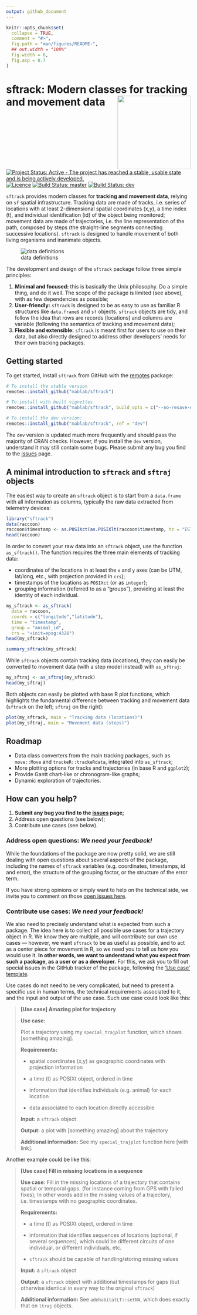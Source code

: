 ```yaml
---
output: github_document
---
```


<!-- README.md is generated from README.Rmd. Please edit that file -->

```r
knitr::opts_chunk$set(
  collapse = TRUE,
  comment = "#>",
  fig.path = "man/figures/README-",
  ## out.width = "100%"
  fig.width = 6,
  fig.asp = 0.7
)
```


# sftrack: Modern classes for tracking and movement data  <img src="man/figures/sftrack-logo-200-transp-bg.png" align="right" width="200px"/>


<!-- badges: start -->
[![Project Status: Active - The project has reached a stable, usable state and is being actively developed.](https://www.repostatus.org/badges/latest/active.svg)](https://www.repostatus.org/#active)
[![Licence](https://img.shields.io/badge/license-MIT-green)](https://opensource.org/licenses/MIT)
<!-- [![CRAN Status](http://www.r-pkg.org/badges/version/sftrack)](https://CRAN.R-project.org/package=sftrack) -->
<!-- ![](https://cranlogs.r-pkg.org/badges/sftrack) -->
[![Build Status: master](https://travis-ci.org/mablab/sftrack.svg?branch=master)](https://travis-ci.org/mablab/sftrack) 
[![Build Status:
dev](https://img.shields.io/travis/mablab/sftrack/dev.svg?label=dev+build)](https://travis-ci.org/mablab/sftrack) 
<!-- badges: end -->


`sftrack` provides modern classes for **tracking and movement data**,
relying on `sf` spatial infrastructure. Tracking data are made of
tracks, i.e. series of locations with at least 2-dimensional spatial
coordinates (x,y), a time index (t), and individual identification
(id) of the object being monitored; movement data are made of
trajectories, i.e. the line representation of the path, composed by
steps (the straight-line segments connecting successive
locations). `sftrack` is designed to handle movement of both living
organisms and inanimate objects.

![data definitions](Figures/definitions-512.png "data definitions")

The development and design of the `sftrack` package follow three
simple principles:

1. **Minimal and focused:** this is basically the Unix philosophy. Do
   a simple thing, and do it well. The scope of the package is limited
   (see above), with as few dependencies as possible;
2. **User-friendly:** `sftrack` is designed to be as easy to use as
   familiar R structures like `data.frame`s and `sf`
   objects. `sftrack` objects are tidy, and follow the idea that rows
   are records (locations) and columns are variable (following the
   semantics of tracking and movement data);
3. **Flexible and extensible:** `sftrack` is meant first for users to
   use on their data, but also directly designed to address other
   developers' needs for their own tracking packages.


## Getting started

To get started, install `sftrack` from GitHub with the
[remotes](https://cran.r-project.org/package=remotes) package:

```r
# To install the stable version
remotes::install_github("mablab/sftrack")

# To install with built vignettes
remotes::install_github("mablab/sftrack", build_opts = c("--no-resave-data", "--no-manual"), build_vignettes = TRUE)

# To install the dev version:
remotes::install_github("mablab/sftrack", ref = "dev")

```

The `dev` version is updated much more frequently and should pass the
majority of CRAN checks. However, if you install the `dev` version,
understand it may still contain some bugs. Please submit any bug you
find to the [issues](https://github.com/mablab/sftrack/issues) page.


## A minimal introduction to `sftrack` and `sftraj` objects

The easiest way to create an `sftrack` object is to start from a
`data.frame` with all information as columns, typically the raw data
extracted from telemetry devices:

```r
library("sftrack")
data(raccoon)
raccoon$timestamp <- as.POSIXct(as.POSIXlt(raccoon$timestamp, tz = "EST5EDT"))
head(raccoon)

```

In order to convert your raw data into an `sftrack` object, use the
function `as_sftrack()`. The function requires the three main elements
of tracking data:

- coordinates of the locations in at least the `x` and `y` axes (can
  be UTM, lat/long, etc., with projection provided in `crs`);
- timestamps of the locations as `POSIXct` (*or* as `integer`);
- grouping information (referred to as a "groups"), providing at least the
  identity of each individual.

```r
my_sftrack <- as_sftrack(
  data = raccoon,
  coords = c("longitude","latitude"),
  time = "timestamp",
  group = "animal_id",
  crs = "+init=epsg:4326")
head(my_sftrack)

```

```r
summary_sftrack(my_sftrack)

```

While `sftrack` objects contain tracking data (locations), they can
easily be converted to movement data (with a step model instead) with
`as_sftraj`:

```r
my_sftraj <- as_sftraj(my_sftrack)
head(my_sftraj)

```

Both objects can easily be plotted with base R plot functions, which
highlights the fundamental difference between tracking and movement
data (`sftrack` on the left; `sftraj` on the right):

```r
plot(my_sftrack, main = "Tracking data (locations)")
plot(my_sftraj, main = "Movement data (steps)")

```


## Roadmap

* Data class converters from the main tracking packages, such as
  `move::Move` and `trackeR::trackeRdata`, integrated into
  `as_sftrack`;
* More plotting options for tracks and trajectories (in base R and
  `ggplot2`);
* Provide Gantt chart-like or chronogram-like graphs;
* Dynamic exploration of trajectories.


## How can you help?

1. **Submit any bug you find to the
   [issues](https://github.com/mablab/sftrack/issues) page;**
2. Address open questions (see below);
3. Contribute use cases (see below).


### Address open questions: *We need your feedback!*

While the foundations of the package are now pretty solid, we are
still dealing with open questions about several aspects of the
package, including the names of `sftrack` variables (e.g. coordinates,
timestamps, id and error), the structure of the grouping factor, or the
structure of the error term.

If you have strong opinions or simply want to help on the technical
side, we invite you to comment on those [open issues
here](https://github.com/mablab/sftrack/labels/question).


### Contribute use cases: *We need your feedback!*

We also need to precisely understand what is expected from such a
package. The idea here is to collect all possible use cases for a
trajectory object in R. We know they are multiple, and will contribute
our own use cases — however, we want `sftrack` to be as useful as
possible, and to act as a center piece for movement in R, so we need
you to tell us how you would use it. **In other words, we want to
understand what you expect from such a package, as a user or as a
developer.** For this, we ask you to fill out special issues in the
GitHub tracker of the package, following the ['Use case'
template](https://github.com/mablab/sftrack/issues/new?assignees=&labels=&template=use-case.md&title=%5BUse+case%5D+Change+this+title).

Use cases do not need to be very complicated, but need to present a
specific use in human terms, the technical requirements associated to
it, and the input and output of the use case. Such use case could look
like this:

> **[Use case] Amazing plot for trajectory**
> 
> **Use case:** 
> 
> Plot a trajectory using my `special_trajplot` function, which shows
> [something amazing].
> 
> **Requirements:**
> 
> - spatial coordinates (x,y) as geographic coordinates with
>   projection information
> 
> - a time (t) as POSIXt object, ordered in time
> 
> - information that identifies individuals (e.g. animal) for each
>   location
> 
> - data associated to each location directly accessible
> 
> **Input:**
> a `sftrack` object
> 
> **Output:**
> a plot with [something amazing] about the trajectory
> 
> **Additional information:**
> See my `special_trajplot` function here [with link].

Another example could be like this:

> **[Use case] Fill in missing locations in a sequence**
> 
> **Use case:** 
> Fill in the missing locations of a trajectory that contains spatial or temporal gaps.
> (for instance coming from GPS with failed fixes); In other words
> add in the missing values of a trajectory, i.e. timestamps with no geographic
> coordinates.
> 
> **Requirements:**
> 
> - a time (t) as POSIXt object, ordered in time
> 
> - information that identifies sequences of locations (optional, if
>   several sequences), which could be different circuits of one
>   individual, or different individuals, etc.
> 
> - `sftrack` should be capable of handling/storing missing values
> 
> **Input:**
> a `sftrack` object
> 
> **Output:**
> a `sftrack` object with additional timestamps for gaps (but otherwise
> identical in every way to the original `sftrack`)
> 
> **Additional information:**
> See `adehabitatLT::setNA`, which does exactly that on `ltraj`
> objects.
